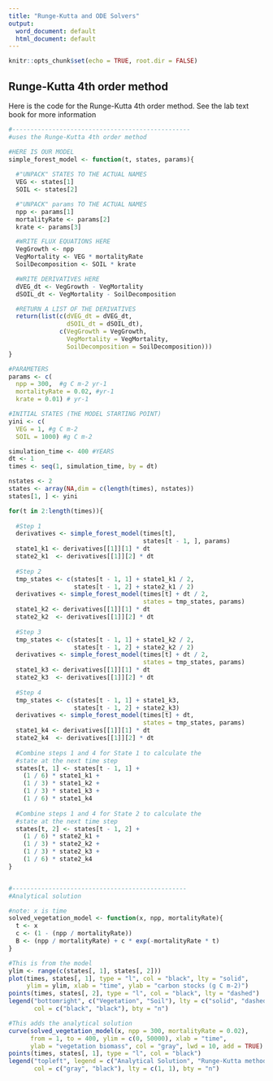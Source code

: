 ```yaml
---
title: "Runge-Kutta and ODE Solvers"
output:
  word_document: default
  html_document: default
---
```


```r
knitr::opts_chunk$set(echo = TRUE, root.dir = FALSE)
```

## Runge-Kutta 4th order method

Here is the code for the Runge-Kutta 4th order method.  See the lab text book for more information

```r
#-------------------------------------------------
#uses the Runge-Kutta 4th order method

#HERE IS OUR MODEL
simple_forest_model <- function(t, states, params){
  
  #"UNPACK" STATES TO THE ACTUAL NAMES
  VEG <- states[1]
  SOIL <- states[2]

  #"UNPACK" params TO THE ACTUAL NAMES
  npp <- params[1]
  mortalityRate <- params[2]
  krate <- params[3]

  #WRITE FLUX EQUATIONS HERE
  VegGrowth <- npp 
  VegMortality <- VEG * mortalityRate
  SoilDecomposition <- SOIL * krate

  #WRITE DERIVATIVES HERE
  dVEG_dt <- VegGrowth - VegMortality
  dSOIL_dt <- VegMortality - SoilDecomposition

  #RETURN A LIST OF THE DERIVATIVES
  return(list(c(dVEG_dt = dVEG_dt,
                dSOIL_dt = dSOIL_dt),
              c(VegGrowth = VegGrowth, 
                VegMortality = VegMortality, 
                SoilDecomposition = SoilDecomposition)))
}

#PARAMETERS
params <- c(
  npp = 300,  #g C m-2 yr-1
  mortalityRate = 0.02, #yr-1
  krate = 0.01) # yr-1

#INITIAL STATES (THE MODEL STARTING POINT)
yini <- c(
  VEG = 1, #g C m-2
  SOIL = 1000) #g C m-2

simulation_time <- 400 #YEARS
dt <- 1
times <- seq(1, simulation_time, by = dt)

nstates <- 2
states <- array(NA,dim = c(length(times), nstates))
states[1, ] <- yini

for(t in 2:length(times)){
  
  #Step 1
  derivatives <- simple_forest_model(times[t], 
                                     states[t - 1, ], params)
  state1_k1 <- derivatives[[1]][1] * dt
  state2_k1  <- derivatives[[1]][2] * dt
  
  #Step 2
  tmp_states <- c(states[t - 1, 1] + state1_k1 / 2, 
                  states[t - 1, 2] + state2_k1 / 2)
  derivatives <- simple_forest_model(times[t] + dt / 2, 
                                     states = tmp_states, params)
  state1_k2 <- derivatives[[1]][1] * dt
  state2_k2  <- derivatives[[1]][2] * dt
  
  #Step 3
  tmp_states <- c(states[t - 1, 1] + state1_k2 / 2, 
                  states[t - 1, 2] + state2_k2 / 2)
  derivatives <- simple_forest_model(times[t] + dt / 2, 
                                     states = tmp_states, params)
  state1_k3 <- derivatives[[1]][1] * dt
  state2_k3  <- derivatives[[1]][2] * dt
  
  #Step 4
  tmp_states <- c(states[t - 1, 1] + state1_k3, 
                  states[t - 1, 2] + state2_k3)
  derivatives <- simple_forest_model(times[t] + dt, 
                                     states = tmp_states, params)
  state1_k4 <- derivatives[[1]][1] * dt
  state2_k4  <- derivatives[[1]][2] * dt
  
  #Combine steps 1 and 4 for State 1 to calculate the
  #state at the next time step
  states[t, 1] <- states[t - 1, 1] + 
    (1 / 6) * state1_k1 + 
    (1 / 3) * state1_k2 + 
    (1 / 3) * state1_k3 + 
    (1 / 6) * state1_k4
  
  #Combine steps 1 and 4 for State 2 to calculate the
  #state at the next time step
  states[t, 2] <- states[t - 1, 2] + 
    (1 / 6) * state2_k1 + 
    (1 / 3) * state2_k2 + 
    (1 / 3) * state2_k3 + 
    (1 / 6) * state2_k4
}


#------------------------------------------------
#Analytical solution

#note: x is time
solved_vegetation_model <- function(x, npp, mortalityRate){
  t <- x
  c <- (1 - (npp / mortalityRate))
  B <- (npp / mortalityRate) + c * exp(-mortalityRate * t)
}

#This is from the model
ylim <- range(c(states[, 1], states[, 2]))
plot(times, states[, 1], type = "l", col = "black", lty = "solid", 
     ylim = ylim, xlab = "time", ylab = "carbon stocks (g C m-2)")
points(times, states[, 2], type = "l", col = "black", lty = "dashed")
legend("bottomright", c("Vegetation", "Soil"), lty = c("solid", "dashed"),
       col = c("black", "black"), bty = "n")

#This adds the analytical solution
curve(solved_vegetation_model(x, npp = 300, mortalityRate = 0.02), 
      from = 1, to = 400, ylim = c(0, 50000), xlab = "time", 
      ylab = "vegetation biomass", col = "gray", lwd = 10, add = TRUE)
points(times, states[, 1], type = "l", col = "black")
legend("topleft", legend = c("Analytical Solution", "Runge-Kutta method"), 
       col = c("gray", "black"), lty = c(1, 1), bty = "n")
```

